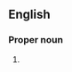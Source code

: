 ==English==

===Proper noun===
{{en-proper noun}}

# {{alternative spelling of|Galápagos}}
{{count page|[[Wiktionary:Page count]]}}